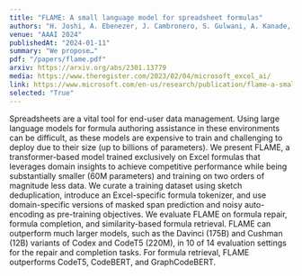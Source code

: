 ```yaml
---
title: "FLAME: A small language model for spreadsheet formulas"
authors: "H. Joshi, A. Ebenezer, J. Cambronero, S. Gulwani, A. Kanade, V. Le, I. Radicek, G. Verbruggen"
venue: "AAAI 2024"
publishedAt: "2024-01-11"
summary: "We propose…"
pdf: "/papers/flame.pdf"
arxiv: https://arxiv.org/abs/2301.13779
media: https://www.theregister.com/2023/02/04/microsoft_excel_ai/
link: https://www.microsoft.com/en-us/research/publication/flame-a-small-language-model-for-spreadsheet-formulas/
selected: "True"
---
```

Spreadsheets are a vital tool for end-user data management. Using large language models for formula authoring assistance in these environments can be difficult, as these models are expensive to train and challenging to deploy due to their size (up to billions of parameters). We present FLAME, a transformer-based model trained exclusively on Excel formulas that leverages domain insights to achieve competitive performance while being substantially smaller (60M parameters) and training on two orders of magnitude less data. We curate a training dataset using sketch deduplication, introduce an Excel-specific formula tokenizer, and use domain-specific versions of masked span prediction and noisy auto-encoding as pre-training objectives. We evaluate FLAME on formula repair, formula completion, and similarity-based formula retrieval. FLAME can outperform much larger models, such as the Davinci (175B) and Cushman (12B) variants of Codex and CodeT5 (220M), in 10 of 14 evaluation settings for the repair and completion tasks. For formula retrieval, FLAME outperforms CodeT5, CodeBERT, and GraphCodeBERT.